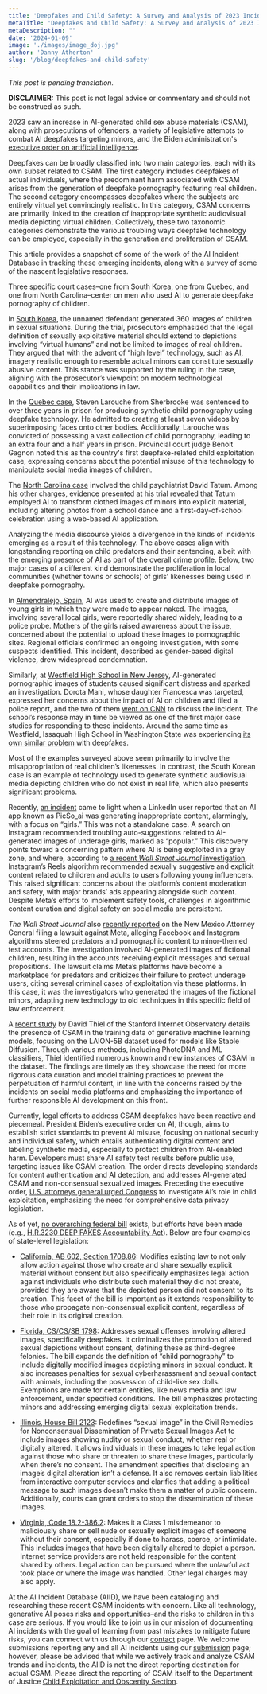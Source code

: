 ```yaml
---
title: 'Deepfakes and Child Safety: A Survey and Analysis of 2023 Incidents and Responses'
metaTitle: 'Deepfakes and Child Safety: A Survey and Analysis of 2023 Incidents and Responses'
metaDescription: ""
date: '2024-01-09'
image: './images/image_doj.jpg'
author: 'Danny Atherton'
slug: '/blog/deepfakes-and-child-safety'
---
```


*This post is pending translation.*

**DISCLAIMER:** This post is not legal advice or commentary and should not be construed as such.

2023 saw an increase in AI-generated child sex abuse materials (CSAM), along with prosecutions of offenders, a variety of legislative attempts to combat AI deepfakes targeting minors, and the Biden administration's [executive order on artificial intelligence](https://www.whitehouse.gov/briefing-room/presidential-actions/2023/10/30/executive-order-on-the-safe-secure-and-trustworthy-development-and-use-of-artificial-intelligence/).

Deepfakes can be broadly classified into two main categories, each with its own subset related to CSAM. The first category includes deepfakes of actual individuals, where the predominant harm associated with CSAM arises from the generation of deepfake pornography featuring real children. The second category encompasses deepfakes where the subjects are entirely virtual yet convincingly realistic. In this category, CSAM concerns are primarily linked to the creation of inappropriate synthetic audiovisual media depicting virtual children. Collectively, these two taxonomic categories demonstrate the various troubling ways deepfake technology can be employed, especially in the generation and proliferation of CSAM.

This article provides a snapshot of some of the work of the AI Incident Database in tracking these emerging incidents, along with a survey of some of the nascent legislative responses.

Three specific court cases–one from South Korea, one from Quebec, and one from North Carolina–center on men who used AI to generate deepfake pornography of children. 

In [South Korea](https://incidentdatabase.ai/cite/600), the unnamed defendant generated 360 images of children in sexual situations. During the trial, prosecutors emphasized that the legal definition of sexually exploitative material should extend to depictions involving “virtual humans” and not be limited to images of real children. They argued that with the advent of “high level” technology, such as AI, imagery realistic enough to resemble actual minors can constitute sexually abusive content. This stance was supported by the ruling in the case, aligning with the prosecutor’s viewpoint on modern technological capabilities and their implications in law.

In the [Quebec case](https://incidentdatabase.ai/cite/604), Steven Larouche from Sherbrooke was sentenced to over three years in prison for producing synthetic child pornography using deepfake technology. He admitted to creating at least seven videos by superimposing faces onto other bodies. Additionally, Larouche was convicted of possessing a vast collection of child pornography, leading to an extra four and a half years in prison. Provincial court judge Benoit Gagnon noted this as the country's first deepfake-related child exploitation case, expressing concerns about the potential misuse of this technology to manipulate social media images of children.

The [North Carolina case](https://incidentdatabase.ai/cite/605) involved the child psychiatrist David Tatum. Among his other charges, evidence presented at his trial revealed that Tatum employed AI to transform clothed images of minors into explicit material, including altering photos from a school dance and a first-day-of-school celebration using a web-based AI application. 

Analyzing the media discourse yields a divergence in the kinds of incidents emerging as a result of this technology. The above cases align with longstanding reporting on child predators and their sentencing, albeit with the emerging presence of AI as part of the overall crime profile. Below, two major cases of a different kind demonstrate the proliferation in local communities (whether towns or schools) of girls’ likenesses being used in deepfake pornography.

In [Almendralejo, Spain](https://incidentdatabase.ai/cite/610), AI was used to create and distribute images of young girls in which they were made to appear naked. The images, involving several local girls, were reportedly shared widely, leading to a police probe. Mothers of the girls raised awareness about the issue, concerned about the potential to upload these images to pornographic sites. Regional officials confirmed an ongoing investigation, with some suspects identified. This incident, described as gender-based digital violence, drew widespread condemnation.

Similarly, at [Westfield High School in New Jersey](https://incidentdatabase.ai/cite/597), AI-generated pornographic images of students caused significant distress and sparked an investigation. Dorota Mani, whose daughter Francesca was targeted, expressed her concerns about the impact of AI on children and filed a police report, and the two of them [went on CNN](https://www.cnn.com/2023/11/04/us/new-jersey-high-school-deepfake-porn/index.html) to discuss the incident. The school’s response may in time be viewed as one of the first major case studies for responding to these incidents. Around the same time as Westfield, Issaquah High School in Washington State was experiencing [its own similar problem](https://incidentdatabase.ai/cite/617) with deepfakes.

Most of the examples surveyed above seem primarily to involve the misappropriation of real children’s likenesses. In contrast, the South Korean case is an example of technology used to generate synthetic audiovisual media depicting children who do not exist in real life, which also presents significant problems.

Recently, [an incident](https://incidentdatabase.ai/cite/576/) came to light when a LinkedIn user reported that an AI app known as PicSo_ai was generating inappropriate content, alarmingly, with a focus on “girls.” This was not a standalone case. A search on Instagram recommended troubling auto-suggestions related to AI-generated images of underage girls, marked as “popular.”  This discovery points toward a concerning pattern where AI is being exploited in a gray zone, and where, according to [a recent *Wall Street Journal* investigation](https://www.wsj.com/tech/meta-instagram-video-algorithm-children-adult-sexual-content-72874155?mod=hp_lead_pos7), Instagram’s Reels algorithm recommended sexually suggestive and explicit content related to children and adults to users following young influencers. This raised significant concerns about the platform’s content moderation and safety, with major brands’ ads appearing alongside such content. Despite Meta’s efforts to implement safety tools, challenges in algorithmic content curation and digital safety on social media are persistent.

*The Wall Street Journal* also [recently reported](https://www.wsj.com/tech/facebook-and-instagram-steer-predators-to-children-new-mexico-attorney-general-alleges-in-lawsuit-b76a5b04?mod=Searchresults_pos1&page=1) on the New Mexico Attorney General filing a lawsuit against Meta, alleging Facebook and Instagram algorithms steered predators and pornographic content to minor-themed test accounts. The investigation involved AI-generated images of fictional children, resulting in the accounts receiving explicit messages and sexual propositions. The lawsuit claims Meta’s platforms have become a marketplace for predators and criticizes their failure to protect underage users, citing several criminal cases of exploitation via these platforms. In this case, it was the investigators who generated the images of the fictional minors, adapting new technology to old techniques in this specific field of law enforcement.

A [recent study](https://stacks.stanford.edu/file/druid:kh752sm9123/ml_training_data_csam_report-2023-12-21.pdf) by David Thiel of the Stanford Internet Observatory details the presence of CSAM in the training data of generative machine learning models, focusing on the LAION-5B dataset used for models like Stable Diffusion. Through various methods, including PhotoDNA and ML classifiers, Thiel identified numerous known and new instances of CSAM in the dataset. The findings are timely as they showcase the need for more rigorous data curation and model training practices to prevent the perpetuation of harmful content, in line with the concerns raised by the incidents on social media platforms and emphasizing the importance of further responsible AI development on this front.

Currently, legal efforts to address CSAM deepfakes have been reactive and piecemeal. President Biden’s executive order on AI, though, aims to establish strict standards to prevent AI misuse, focusing on national security and individual safety, which entails authenticating digital content and labeling synthetic media, especially to protect children from AI-enabled harm. Developers must share AI safety test results before public use, targeting issues like CSAM creation. The order directs developing standards for content authentication and AI detection, and addresses AI-generated CSAM and non-consensual sexualized images. Preceding the executive order, [U.S. attorneys general urged Congress](https://www.scag.gov/media/pvehppkm/54-state-ags-urge-study-of-ai-and-harmful-impacts-on-children.pdf) to investigate AI’s role in child exploitation, emphasizing the need for comprehensive data privacy legislation.

As of yet, [no overarching federal bill](https://www.nbcnews.com/news/us-news/little-recourse-teens-girls-victimized-ai-deepfake-nudes-rcna126399) exists, but efforts have been made (e.g., [H.R.3230 DEEP FAKES Accountability Act](https://www.congress.gov/bill/116th-congress/house-bill/3230)). Below are four examples of state-level legislation:

* [California, AB 602, Section 1708.86](https://pluralpolicy.com/app/legislative-tracking/bill/details/state-ca-20192020-ab602/202869): Modifies existing law to not only allow action against those who create and share sexually explicit material without consent but also specifically emphasizes legal action against individuals who distribute such material they did not create, provided they are aware that the depicted person did not consent to its creation. This facet of the bill is important as it extends responsibility to those who propagate non-consensual explicit content, regardless of their role in its original creation.

* [Florida, CS/CS/SB 1798](https://www.flsenate.gov/Session/Bill/2022/1798/?Tab=BillText): Addresses sexual offenses involving altered images, specifically deepfakes. It criminalizes the promotion of altered sexual depictions without consent, defining these as third-degree felonies. The bill expands the definition of “child pornography” to include digitally modified images depicting minors in sexual conduct. It also increases penalties for sexual cyberharassment and sexual contact with animals, including the possession of child-like sex dolls. Exemptions are made for certain entities, like news media and law enforcement, under specified conditions. The bill emphasizes protecting minors and addressing emerging digital sexual exploitation trends.

* [Illinois, House Bill 2123](https://legiscan.com/IL/bill/HB2123/2023): Redefines “sexual image” in the Civil Remedies for Nonconsensual Dissemination of Private Sexual Images Act to include images showing nudity or sexual conduct, whether real or digitally altered. It allows individuals in these images to take legal action against those who share or threaten to share these images, particularly when there’s no consent. The amendment specifies that disclosing an image’s digital alteration isn’t a defense. It also removes certain liabilities from interactive computer services and clarifies that adding a political message to such images doesn’t make them a matter of public concern. Additionally, courts can grant orders to stop the dissemination of these images.

* [Virginia, Code 18.2-386.2](https://law.lis.virginia.gov/vacode/title18.2/chapter8/section18.2-386.2/): Makes it a Class 1 misdemeanor to maliciously share or sell nude or sexually explicit images of someone without their consent, especially if done to harass, coerce, or intimidate. This includes images that have been digitally altered to depict a person. Internet service providers are not held responsible for the content shared by others. Legal action can be pursued where the unlawful act took place or where the image was handled. Other legal charges may also apply.

At the AI Incident Database (AIID), we have been cataloging and researching these recent CSAM incidents with concern. Like all technology, generative AI poses risks and opportunities–and the risks to children in this case are serious. If you would like to join us in our mission of documenting AI incidents with the goal of learning from past mistakes to mitigate future risks, you can connect with us through our [contact](https://incidentdatabase.ai/contact/) page. We welcome submissions reporting any and all AI incidents using our [submission](https://incidentdatabase.ai/apps/submit/) page; however, please be advised that while we actively track and analyze CSAM trends and incidents, the AIID is not the direct reporting destination for actual CSAM. Please direct the reporting of CSAM itself to the Department of Justice [Child Exploitation and Obscenity Section](https://www.justice.gov/criminal/criminal-ceos/report-violations).